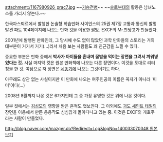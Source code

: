 attachment:/1167980926_prac7.jpg
~~[[기승전병]]~~
~~[[솔로부대]]의 활동은 남녀노소를 가리지 않는다.~~

한국파스퇴르에서 발행한 논술형 학습만화 사이언스의 25권 제7장 교통과 통신의 발명 발견 파트 104페이지에 나오는 만화 컷을 이용한 [[짤방]]. EXCF의 Mr.판당고가 만들었다.

2001년에 발행된 만화인데, 그 당시에 수도 없이 많았던 과학 만화들의 스토리는 거의 대부분이 거기서 거기(...)라서 처음 보는 사람들도 꽤 친근감을 느낄 수 있다.

중요한 부분은 만화 중에서 '''박사가 아이들을 혼내며 꿀밤을 먹이는 장면을 그려서 끼워넣었다는 것.'''
사실 마지막 컷은 원본 만화책에 나오는 다른 장면이다. 이것을 토대로 리터칭을 한 것. 여담으로 저 장면은 [[네똥기]]에 나오는 그것이기도 하다.

아무래도 상관 없는 사실이지만 이 만화에 나오는 여주인공의 이름은 꼭지가 아니라 '미미'이다(...)

2008년 8월까지 나온 것은 6가지인데 그 중 가장 유명한 것은 위에 나온 컷이다.

일부 컷에서는 [[김성모]]의 영향을 받은 흔적도 엿보인다. 그 이외에도 [[괴도 세인트 테일]]의 장면을 이용해서 만든 응용작도 심심찮게 돌아다니고 있는 중. 이것은 EXCF의 개호주라는 사람이 만들었다.

[[http://blog.naver.com/mazger.do?Redirect=Log&logNo=140033070348 원본보기]]
